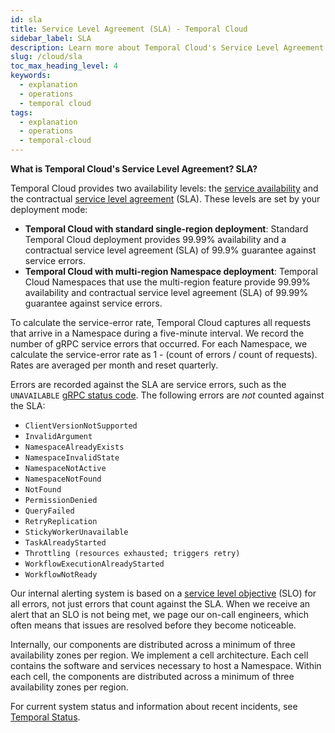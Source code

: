 ```yaml
---
id: sla
title: Service Level Agreement (SLA) - Temporal Cloud
sidebar_label: SLA
description: Learn more about Temporal Cloud's Service Level Agreement (SLA).
slug: /cloud/sla
toc_max_heading_level: 4
keywords:
  - explanation
  - operations
  - temporal cloud
tags:
  - explanation
  - operations
  - temporal-cloud
---
```


**What is Temporal Cloud's Service Level Agreement? SLA?**

Temporal Cloud provides two availability levels: the [service availability](https://en.wikipedia.org/wiki/Reliability,_availability_and_serviceability) and the contractual [service level agreement](https://en.wikipedia.org/wiki/Service-level_agreement) (SLA).
These levels are set by your deployment mode:

* **Temporal Cloud with standard single-region deployment**:
  Standard Temporal Cloud deployment provides 99.99% availability and a contractual service level agreement (SLA) of 99.9% guarantee against service errors. 
* **Temporal Cloud with multi-region Namespace deployment**:
  Temporal Cloud Namespaces that use the multi-region feature provide 99.99% availability and contractual service level agreement (SLA) of 99.99% guarantee against service errors. 

To calculate the service-error rate, Temporal Cloud captures all requests that arrive in a Namespace during a five-minute interval.
We record the number of gRPC service errors that occurred.
For each Namespace, we calculate the service-error rate as 1 - (count of errors / count of requests).
Rates are averaged per month and reset quarterly.

Errors are recorded against the SLA are service errors, such as the `UNAVAILABLE` [gRPC status code](https://grpc.github.io/grpc/core/md_doc_statuscodes.html).
The following errors are _not_ counted against the SLA:

- `ClientVersionNotSupported`
- `InvalidArgument`
- `NamespaceAlreadyExists`
- `NamespaceInvalidState`
- `NamespaceNotActive`
- `NamespaceNotFound`
- `NotFound`
- `PermissionDenied`
- `QueryFailed`
- `RetryReplication`
- `StickyWorkerUnavailable`
- `TaskAlreadyStarted`
- `Throttling (resources exhausted; triggers retry)`
- `WorkflowExecutionAlreadyStarted`
- `WorkflowNotReady`

Our internal alerting system is based on a [service level objective](https://en.wikipedia.org/wiki/Service-level_objective) (SLO) for all errors, not just errors that count against the SLA.
When we receive an alert that an SLO is not being met, we page our on-call engineers, which often means that issues are resolved before they become noticeable.

Internally, our components are distributed across a minimum of three availability zones per region.
We implement a cell architecture.
Each cell contains the software and services necessary to host a Namespace.
Within each cell, the components are distributed across a minimum of three availability zones per region.

For current system status and information about recent incidents, see [Temporal Status](https://status.temporal.io).
